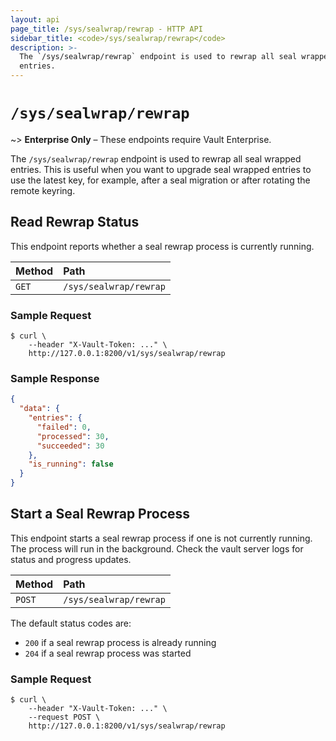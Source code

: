 ```yaml
---
layout: api
page_title: /sys/sealwrap/rewrap - HTTP API
sidebar_title: <code>/sys/sealwrap/rewrap</code>
description: >-
  The `/sys/sealwrap/rewrap` endpoint is used to rewrap all seal wrapped
  entries.
---
```


# `/sys/sealwrap/rewrap`

~> **Enterprise Only** – These endpoints require Vault Enterprise.

The `/sys/sealwrap/rewrap` endpoint is used to rewrap all seal wrapped entries.
This is useful when you want to upgrade seal wrapped entries to use the latest
key, for example, after a seal migration or after rotating the remote keyring.

## Read Rewrap Status

This endpoint reports whether a seal rewrap process is currently running.

| Method   | Path                   |
| :------- | :--------------------- |
| `GET`    | `/sys/sealwrap/rewrap` |

### Sample Request

```
$ curl \
    --header "X-Vault-Token: ..." \
    http://127.0.0.1:8200/v1/sys/sealwrap/rewrap
```

### Sample Response

```json
{
  "data": {
    "entries": {
      "failed": 0,
      "processed": 30,
      "succeeded": 30
    },
    "is_running": false
  }
}
```

## Start a Seal Rewrap Process

This endpoint starts a seal rewrap process if one is not currently running.
The process will run in the background. Check the vault server logs for status
and progress updates.

| Method   | Path                   |
| :------- | :--------------------- |
| `POST`   | `/sys/sealwrap/rewrap` |

The default status codes are:

- `200` if a seal rewrap process is already running
- `204` if a seal rewrap process was started

### Sample Request

```
$ curl \
    --header "X-Vault-Token: ..." \
    --request POST \
    http://127.0.0.1:8200/v1/sys/sealwrap/rewrap
```
